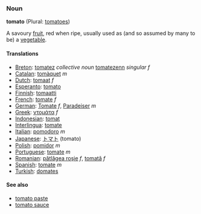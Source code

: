 ===Noun===
'''tomato''' (Plural: [[tomatoes]])

A savoury [[fruit]], red when ripe, usually used as (and so assumed by many to be) a [[vegetable]].

====Translations====

*[[Breton]]: [[tomatez]] ''collective noun'' [[tomatezenn]] ''singular f''
*[[Catalan]]: [[tomàquet]] ''m''
*[[Dutch]]: [[tomaat]] ''f''
*[[Esperanto]]: [[tomato]]
*[[Finnish]]: [[tomaatti]]
*[[French]]: [[tomate]] ''f''
*[[German]]: [[Tomate]] ''f'', [[Paradeiser]] ''m''
*[[Greek]]: [[ντομάτα]] ''f''
*[[Indonesian]]: [[tomat]]
*[[Interlingua]]: [[tomate]]
*[[Italian]]: [[pomodoro]] ''m''
*[[Japanese]]: [[トマト]] (tomato)
*[[Polish]]: [[pomidor]] ''m''
*[[Portuguese]]: [[tomate]] ''m''
*[[Romanian]]: [[pătlăgea roşie]] ''f'', [[tomată]] ''f''
*[[Spanish]]: [[tomate]] ''m''
*[[Turkish]]: [[domates]]

====See also====

*[[tomato paste]]
*[[tomato sauce]]